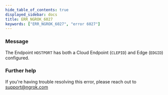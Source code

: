 ```yaml
---
hide_table_of_contents: true
displayed_sidebar: docs
title: ERR_NGROK_6027
keywords: ["ERR_NGROK_6027", "error 6027"]
---
```


### Message

The Endpoint `HOSTPORT` has both a Cloud Endpoint (`CLEPID`) and Edge (`EDGID`) configured.

### Further help

If you're having trouble resolving this error, please reach out to [support@ngrok.com](mailto:support@ngrok.com?subject=Help%20with%20ERR_NGROK_6027)
